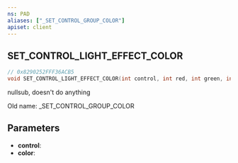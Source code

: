 ```yaml
---
ns: PAD
aliases: ["_SET_CONTROL_GROUP_COLOR"]
apiset: client
---
```

## SET_CONTROL_LIGHT_EFFECT_COLOR

```c
// 0x8290252FFF36ACB5
void SET_CONTROL_LIGHT_EFFECT_COLOR(int control, int red, int green, int blue);
```

nullsub, doesn't do anything

Old name: _SET_CONTROL_GROUP_COLOR

## Parameters
* **control**:
* **color**: